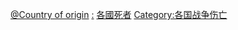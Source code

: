 {{依国家来做的分类|nocat}}

[[Category:戰爭身亡者|@Country of origin]]
[[Category:各國戰爭|:]]
[[Category:各國死者|]]
[[Category:各国战争伤亡|Category:各国战争伤亡]]
